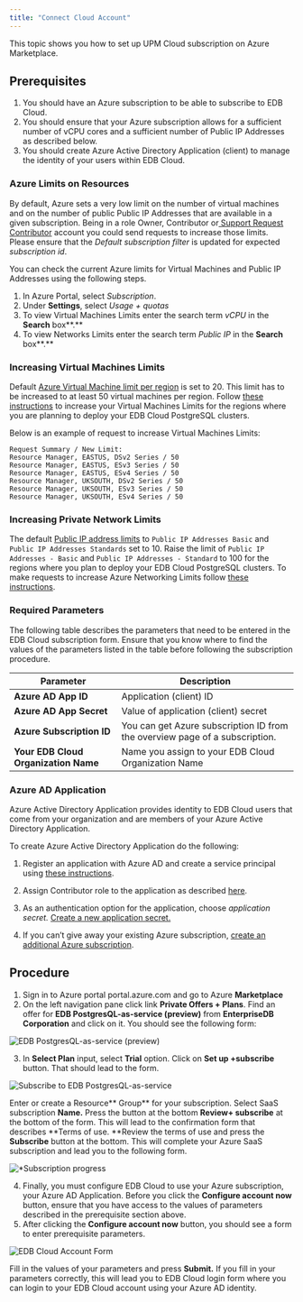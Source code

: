 ```yaml
---
title: "Connect Cloud Account"
---
```


This topic shows you how to set up  UPM Cloud subscription on Azure Marketplace.

## Prerequisites



1. You should have an Azure subscription to be able to subscribe to EDB Cloud.
2. You should ensure that your Azure subscription allows for a sufficient  number of  vCPU cores and a sufficient number of Public IP Addresses as described below.
3. You should  create Azure Active Directory Application (client)  to manage the identity of your users within EDB Cloud.


### Azure Limits on Resources

By default, Azure sets a very low limit on the number of virtual machines and on the number of public Public IP Addresses that are available in a given subscription. Being in a role Owner, Contributor or[ Support Request Contributor](https://docs.microsoft.com/en-us/azure/role-based-access-control/built-in-roles#support-request-contributor) account you could send  requests to increase those limits. Please ensure that the _Default subscription filter_ is updated for expected _subscription id_.

You can check the current Azure limits for Virtual Machines and Public IP Addresses using the following steps.



1. In Azure Portal, select _Subscription_.
2. Under **Settings**, select _Usage + quotas_
3. To view Virtual Machines Limits enter the search term _vCPU_ in the **Search** box**.**
4. To view Networks Limits enter the search term _Public IP_ in the **Search** box**.**


### Increasing Virtual Machines Limits

Default [Azure Virtual Machine  limit per region](https://docs.microsoft.com/en-us/azure/azure-resource-manager/management/azure-subscription-service-limits#virtual-machines-limits---azure-resource-manager) is set to 20. This limit has to be increased to at least 50 virtual machines per region. Follow [these instructions](https://docs.microsoft.com/en-us/azure/azure-portal/supportability/per-vm-quota-requests#request-a-standard-quota-increase-from-help--support) to increase your Virtual Machines Limits for the regions where you are planning to deploy your EDB Cloud PostgreSQL clusters.

Below is an example of request to increase Virtual Machines Limits:


```
Request Summary / New Limit:
Resource Manager, EASTUS, DSv2 Series / 50
Resource Manager, EASTUS, ESv3 Series / 50
Resource Manager, EASTUS, ESv4 Series / 50
Resource Manager, UKSOUTH, DSv2 Series / 50
Resource Manager, UKSOUTH, ESv3 Series / 50
Resource Manager, UKSOUTH, ESv4 Series / 50
```



### Increasing Private Network Limits

The default [Public IP address limits](https://docs.microsoft.com/en-us/azure/azure-resource-manager/management/azure-subscription-service-limits#publicip-address) to `Public IP Addresses Basic` and `Public IP Addresses Standards` set to 10. Raise the limit of `Public IP Addresses - Basic` and `Public IP Addresses - Standard` to 100 for the regions where you plan to deploy your EDB Cloud PostgreSQL clusters. To make requests to increase Azure Networking Limits follow [these instructions](https://docs.microsoft.com/en-us/azure/azure-portal/supportability/networking-quota-requests#request-networking-quota-increase-at-subscription-level-using-help--support).


### Required Parameters



The following table describes the parameters   that need to be entered in the EDB Cloud subscription form.
Ensure that you know where to find the values of the parameters listed in the table before following the subscription procedure.


| Parameter                             | Description                                                                  |
| ------------------------------------- | ---------------------------------------------------------------------------- |
| **Azure AD App ID**                   | Application (client) ID                                                      |
| **Azure AD App Secret**               | Value of application (client) secret                                         |
| **Azure Subscription ID**             | You can get Azure subscription ID from the overview page of a subscription.  |
| **Your EDB Cloud Organization Name**  | Name you assign to your EDB Cloud Organization Name                          |




### Azure AD  Application

Azure Active Directory Application provides identity to  EDB Cloud users that come from your organization and are members of your Azure Active Directory Application.

To create  Azure Active Directory Application do the following:
1. Register an application with Azure AD and create a service principal using [these instructions](https://docs.microsoft.com/en-us/azure/active-directory/develop/howto-create-service-principal-portal#register-an-application-with-azure-ad-and-create-a-service-principal).

2. Assign Contributor role to the application as described [here](https://docs.microsoft.com/en-us/azure/active-directory/develop/howto-create-service-principal-portal#assign-a-role-to-the-application).

3. As an authentication option for the application, choose _application secret._ [Create a new application secret. ](https://docs.microsoft.com/en-us/azure/active-directory/develop/howto-create-service-principal-portal#option-2-create-a-new-application-secret)

4. If you can’t give away your existing Azure subscription, [create an additional Azure subscription](https://docs.microsoft.com/en-us/azure/cost-management-billing/manage/create-subscription).

## Procedure

1. Sign in to Azure portal portal.azure.com and go to Azure **Marketplace**
2. On the left navigation pane click link **Private Offers + Plans**.
Find an offer for **EDB PostgresQL-as-service (preview)** from **EnterpriseDB Corporation** and click on it.
You should see the following form:


![*EDB PostgresQL-as-service (preview)*](images/marketplace-preview.png)

3. In **Select Plan** input, select **Trial** option. Click on **Set up +subscribe** button. That should lead to the form.

![*Subscribe to EDB PostgresQL-as-service*](images/subscribe-to-dbaas.png "image_tooltip")

Enter or create a Resource** Group** for your subscription. Select SaaS subscription **Name.**
Press the button at the bottom **Review+ subscribe** at the bottom of the form.
This will lead to the confirmation form that describes **Terms of use.
**Review the terms of use and press the **Subscribe** button at the bottom.
This will complete your Azure SaaS subscription and lead you to the following form.




![*Subscription progress](images/subscription-process.png "image_tooltip")



4. Finally, you must configure EDB Cloud to use your Azure subscription, your Azure AD Application.
Before you click the **Configure account now** button, ensure that you have access to the values of parameters described in the prerequisite section above.
5. After clicking the **Configure  account now** button, you should see a form to enter prerequisite parameters.



![*EDB Cloud Account Form*](images/setup-edbcloud.png "image_tooltip")


Fill in the values of your parameters and press **Submit.**
If you fill in your parameters correctly, this will lead you to EDB Cloud login form where you can login to your EDB Cloud account using your Azure AD identity.
